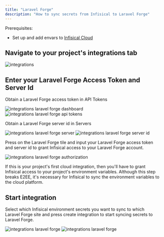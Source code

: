 ```yaml
---
title: "Laravel Forge"
description: "How to sync secrets from Infisical to Laravel Forge"
---
```


Prerequisites:

- Set up and add envars to [Infisical Cloud](https://app.infisical.com)

## Navigate to your project's integrations tab

![integrations](../../images/null)

## Enter your Laravel Forge Access Token and Server Id

Obtain a Laravel Forge access token in API Tokens

![integrations laravel forge dashboard](../../images/null)
![integrations laravel forge api tokens](../../images/null)

Obtain a Laravel Forge server id in Servers

![integrations laravel forge server](../../images/null)
![integrations laravel forge server id](../../images/null)

Press on the Laravel Forge tile and input your Laravel Forge access token and server id to grant Infisical access to your Laravel Forge account.

![integrations laravel forge authorization](../../images/null)

<Info>
  If this is your project's first cloud integration, then you'll have to grant
  Infisical access to your project's environment variables. Although this step
  breaks E2EE, it's necessary for Infisical to sync the environment variables to
  the cloud platform.
</Info>

## Start integration

Select which Infisical environment secrets you want to sync to which Laravel Forge site and press create integration to start syncing secrets to Laravel Forge.

![integrations laravel forge](../../images/null)
![integrations laravel forge](../../images/null)
